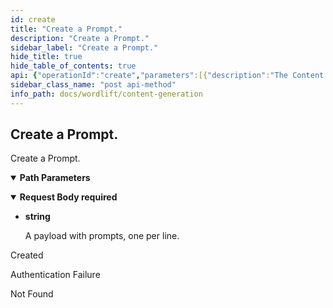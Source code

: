 ```yaml
---
id: create
title: "Create a Prompt."
description: "Create a Prompt."
sidebar_label: "Create a Prompt."
hide_title: true
hide_table_of_contents: true
api: {"operationId":"create","parameters":[{"description":"The Content Generation id.","in":"path","name":"parentId","required":true,"schema":{"type":"integer","format":"int64"}}],"requestBody":{"content":{"text/plain":{"schema":{"type":"string","description":"A payload with prompts, one per line."}}},"required":true},"responses":{"201":{"description":"Created"},"401":{"description":"Authentication Failure"},"404":{"description":"Not Found"}},"security":[{"security_oauth2":[]}],"tags":["Prompts"],"description":"Create a Prompt.","method":"post","path":"/content-generations/{parentId}/prompts","servers":[{"url":"https://api.wordlift.io/content-generation/"}],"securitySchemes":{"security_oauth2":{"flows":{"authorizationCode":{"authorizationUrl":"https://s.wordlift.io/oauth/authorize/","scopes":{"basic":"basic scope"},"tokenUrl":"https://s.wordlift.io/oauth/token/"}},"openIdConnectUrl":"https://s.wordlift.io/.well-known/openid-configuration/","type":"oauth2"}},"info":{"contact":{"email":"hello@wordlift.io","name":"WordLift","url":"https://wordlift.io"},"description":"Generate completions based on customized linguistic models.","license":{"name":"(c) copyright 2022-present WordLift","url":"https://wordlift.io"},"termsOfService":"https://wordlift.io/terms-of-service/","title":"Content Generation","version":"1.0"},"postman":{"name":"Create a Prompt.","description":{"type":"text/plain"},"url":{"path":["content-generations",":parentId","prompts"],"host":["{{baseUrl}}"],"query":[],"variable":[{"disabled":false,"description":{"content":"(Required) The Content Generation id.","type":"text/plain"},"type":"any","value":"","key":"parentId"}]},"header":[{"key":"Content-Type","value":"text/plain"}],"method":"POST","body":{"mode":"raw","raw":"\"\""},"auth":{"type":"oauth2","oauth2":[]}}}
sidebar_class_name: "post api-method"
info_path: docs/wordlift/content-generation
---
```



## Create a Prompt.



Create a Prompt.

<details style={{"marginBottom":"1rem"}} data-collapsed={false} open={true}><summary style={{}}><strong>Path Parameters</strong></summary><div><ul><ParamsItem className={"paramsItem"} param={{"description":"The Content Generation id.","in":"path","name":"parentId","required":true,"schema":{"type":"integer","format":"int64"}}}></ParamsItem></ul></div></details><MimeTabs><TabItem label={"text/plain"} value={"text/plain-schema"}><details style={{}} data-collapsed={false} open={true}><summary style={{"textAlign":"left"}}><strong>Request Body</strong><strong style={{"fontSize":"var(--ifm-code-font-size)","color":"var(--openapi-required)"}}> required</strong></summary><div style={{"textAlign":"left","marginLeft":"1rem"}}></div><ul style={{"marginLeft":"1rem"}}><li><div><strong>string</strong><div style={{"marginTop":"var(--ifm-table-cell-padding)"}}>

A payload with prompts, one per line.

</div></div></li></ul></details></TabItem></MimeTabs><div><ApiTabs><TabItem label={"201"} value={"201"}><div>

Created

</div><div></div></TabItem><TabItem label={"401"} value={"401"}><div>

Authentication Failure

</div><div></div></TabItem><TabItem label={"404"} value={"404"}><div>

Not Found

</div><div></div></TabItem></ApiTabs></div>
      